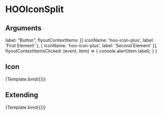 
<Meta title="Components/Buttons/HOOIconSplit" component={HOOIconSplit} />

# HOOIconSplit


## Arguments

<ArgTypes of={HOOIconSplit} />

  label: "Button",
  flyoutContextItems: [{ iconName: 'hoo-icon-plus', label: 'First Element' }, { iconName: 'hoo-icon-plus', label: 'Second Element' }],
  flyoutContextItemsClicked: (event, item) => {
    console.alert(item.label);
  }
}

## Icon
<Canvas>
  <Story 
    name="Icon"
    args = { 
      (function () {
        symset.initSymbols();
        const mergedArgs = JSON.parse(JSON.stringify(DefaultParams));
        mergedArgs["leftIconName"] = "hoo-icon-smile"
        return mergedArgs;
      })()
    }>
    {Template.bind({})}
  </Story>
</Canvas>

## Extending
<Canvas>
  <Story 
    name="Extending"
    args = { 
      (function () {
        const mergedArgs = JSON.parse(JSON.stringify(DefaultParams));
        mergedArgs["leftIconName"] = "hoo-icon-smile";
        mergedArgs["rootElementAttributes"] = { style: { backgroundColor: "pink" } };
        return mergedArgs;
      })()
    }>
    {Template.bind({})}
  </Story>
</Canvas>
